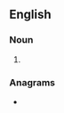 {{also|ex-pats}}
==English==

===Noun===
{{head|en|noun plural form}}

# {{plural of|expat|lang=en}}

===Anagrams===
* {{anagrams|en|sexpat}}